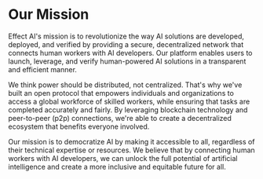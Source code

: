 # Our Mission
Effect AI's mission is to revolutionize the way AI solutions are developed, deployed, and verified by providing a secure, decentralized network that connects human workers with AI developers. Our platform enables users to launch, leverage, and verify human-powered AI solutions in a transparent and efficient manner.

We think power should be distributed, not centralized. That's why we've built an open protocol that empowers individuals and organizations to access a global workforce of skilled workers, while ensuring that tasks are completed accurately and fairly. By leveraging blockchain technology and peer-to-peer (p2p) connections, we're able to create a decentralized ecosystem that benefits everyone involved.

Our mission is to democratize AI by making it accessible to all, regardless of their technical expertise or resources. We believe that by connecting human workers with AI developers, we can unlock the full potential of artificial intelligence and create a more inclusive and equitable future for all.

